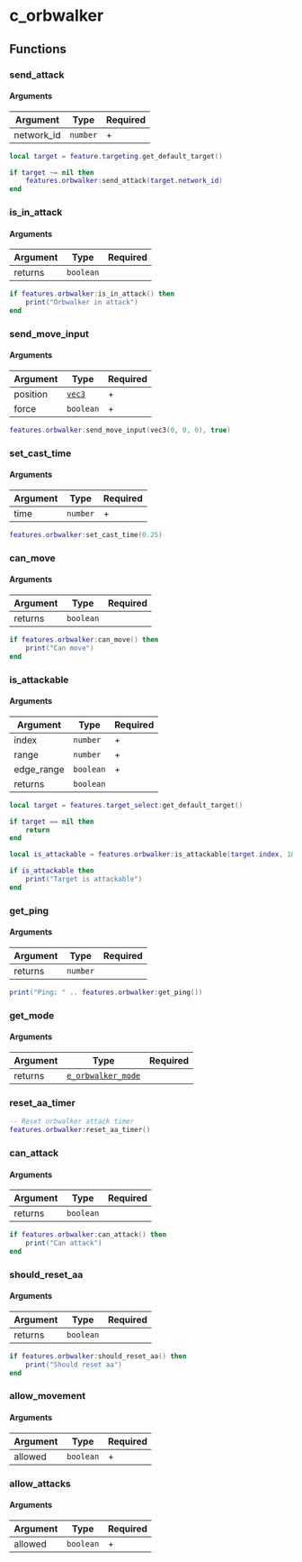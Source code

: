 # c_orbwalker

## Functions

### send_attack

#### Arguments

| Argument   | Type     | Required |
|------------|----------|----------|
| network_id | `number` | +        |


```lua
local target = feature.targeting.get_default_target()

if target ~= nil then
    features.orbwalker:send_attack(target.network_id)
end
```

### is_in_attack

#### Arguments

| Argument | Type      | Required |
|----------|-----------|----------|
| returns  | `boolean` |          |

```lua
if features.orbwalker:is_in_attack() then
    print("Orbwalker in attack")
end
```

### send_move_input

#### Arguments

| Argument | Type      | Required |
|----------|-----------|----------|
| position | [`vec3`](/structs/vec3)    | +        |
| force    | `boolean` | +        |


```lua
features.orbwalker:send_move_input(vec3(0, 0, 0), true)
```

### set_cast_time

#### Arguments

| Argument | Type     | Required |
|----------|----------|----------|
| time     | `number` | +        |

```lua
features.orbwalker:set_cast_time(0.25)
```

### can_move

#### Arguments

| Argument | Type      | Required |
|----------|-----------|----------|
| returns  | `boolean` |          |

```lua
if features.orbwalker:can_move() then
    print("Can move")
end
```

### is_attackable

#### Arguments

| Argument   | Type      | Required |
|------------|-----------|----------|
| index      | `number`  | +        |
| range      | `number`  | +        |
| edge_range | `boolean` | +        |
| returns    | `boolean` |          |


```lua
local target = features.target_select:get_default_target()

if target == nil then
    return
end

local is_attackable = features.orbwalker:is_attackable(target.index, 1000, true)

if is_attackable then
    print("Target is attackable")
end
```

### get_ping

#### Arguments

| Argument | Type     | Required |
|----------|----------|----------|
| returns  | `number` |          |

```lua
print("Ping: " .. features.orbwalker:get_ping())
```

### get_mode

#### Arguments

| Argument | Type               | Required |
|----------|--------------------|----------|
| returns  | [`e_orbwalker_mode`](/enums/e_orbwalker_mode) |          |


### reset_aa_timer

```lua
-- Reset orbwalker attack timer
features.orbwalker:reset_aa_timer()
```

### can_attack

#### Arguments

| Argument | Type      | Required |
|----------|-----------|----------|
| returns  | `boolean` |          |

```lua
if features.orbwalker:can_attack() then
    print("Can attack")
end
```

### should_reset_aa

#### Arguments

| Argument | Type      | Required |
|----------|-----------|----------|
| returns  | `boolean` |          |

```lua
if features.orbwalker:should_reset_aa() then
    print("Should reset aa")
end
```

### allow_movement

#### Arguments

| Argument | Type      | Required |
|----------|-----------|----------|
| allowed  | `boolean` | +        |

### allow_attacks

#### Arguments

| Argument | Type      | Required |
|----------|-----------|----------|
| allowed  | `boolean` | +        |
